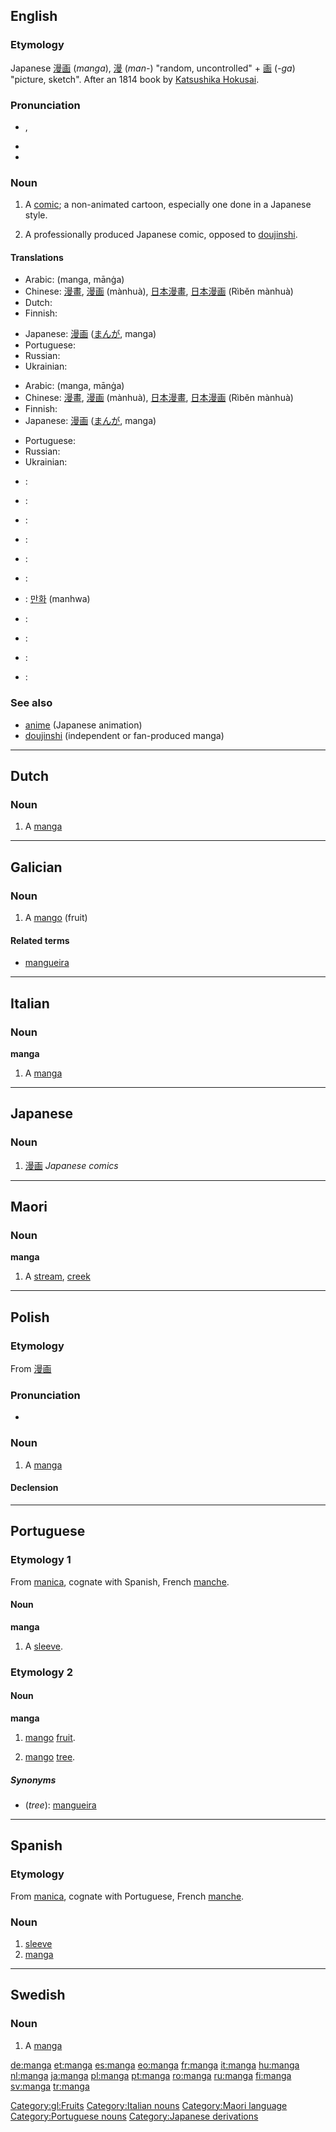 {{wikipedia|dab=manga (disambiguation)|manga}}
{{also|mangá|många}}
==English==

===Etymology===
Japanese [[漫画]] (''manga''), [[漫]] (''man-'') "random, uncontrolled" + [[画]] (''-ga'') "picture, sketch". After an 1814 book by [[w:Hokusai|Katsushika Hokusai]].

===Pronunciation===
* {{a|GenAm}} {{IPA|/ˈmæŋɡə/}}, {{SAMPA|/"m{Ng@/}}
* {{hyphenation|man|ga}}
* {{rhymes|æŋɡə}}

===Noun===
{{wikipedia}}
{{en-noun|manga}}

# {{manga}} A [[comic]]; a non-animated cartoon, especially one done in a Japanese style.
# {{manga}} A professionally produced Japanese comic, opposed to [[doujinshi]].

====Translations====
{{trans-top|comic done in Japanese style}}
* Arabic: {{Arab|[[مانغا ]]}} (manga, mānġa) {{f}}
* Chinese: [[漫畫]], [[漫画]] (mànhuà), [[日本漫畫]], [[日本漫画]] (Rìběn mànhuà)
* Dutch: {{t+|nl|manga}}
* Finnish: {{t+|fi|manga}}
{{trans-mid}}
* Japanese: [[漫画]] ([[まんが]], manga)
* Portuguese: {{t+|pt|mangá|m}}
* Russian: {{t-|ru|манга|f|tr=mánga|sc=Cyrl}}
* Ukrainian: {{t-|uk|манґа|f|tr=mánga|sc=Cyrl|xs=Ukrainian}}
{{trans-bottom}}

{{trans-top|professionally produced Japanese comic}}
* Arabic: {{Arab|[[مانغا ]]}} (manga, mānġa) {{f}}
* Chinese: [[漫畫]], [[漫画]] (mànhuà), [[日本漫畫]], [[日本漫画]] (Rìběn mànhuà)
* Finnish: {{t+|fi|manga}}
* Japanese: [[漫画]] ([[まんが]], manga)
{{trans-mid}}
* Portuguese: {{t+|pt|mangá|m}}
* Russian: {{t-|ru|манга|f|tr=mánga|sc=Cyrl}}
* Ukrainian: {{t-|uk|манґа|f|tr=mánga|sc=Cyrl|xs=Ukrainian}}
{{trans-bottom}}

{{checktrans-top}}
* {{ttbc|Basque}}: {{t-|eu|manga|xs=Basque}}
* {{ttbc|Catalan}}: {{t-|ca|manga}}
* {{ttbc|Esperanto}}: {{t|eo|mangao|xs=Esperanto}}
* {{ttbc|French}}: {{t+|fr|manga}}
{{checktrans-mid}}
* {{ttbc|German}}: {{t-|de|Manga}}
* {{ttbc|Italian}}: {{t+|it|manga}}
* {{ttbc|Korean}}: [[만화]] (manhwa)
* {{ttbc|Polish}}: {{t+|pl|manga}}
* {{ttbc|Spanish}}: {{t+|es|manga}}
* {{ttbc|Swedish}}: {{t+|sv|manga}}
* {{ttbc|Thai}}: {{t|th|หนังสือการ์ตูนญี่ปุ่น|xs=Thai}}
{{checktrans-bottom}}

===See also===
* [[anime]] (Japanese animation)
* [[doujinshi]] (independent or fan-produced manga)

----

==Dutch==

===Noun===
{{nl-noun|manga's|mangaatje}}

# A [[#English|manga]]

----

==Galician==

===Noun===
{{gl-noun|f}}

# A [[mango]] (fruit)

====Related terms====
* [[mangueira]]

[[Category:gl:Fruits]]

----

==Italian==

===Noun===
'''manga''' {{m}} {{inv}}

# {{manga|lang=it}} A [[#English|manga]]

[[Category:Italian nouns]]

----

==Japanese==

===Noun===
{{ja-noun|r|hira=まんが}}

# {{manga|lang=ja}} [[漫画]] ''Japanese comics''

----

==Maori==

===Noun===
'''manga'''

# A [[stream]], [[creek]]

[[Category:Maori language]]

----

==Polish==

===Etymology===
From {{etyl|ja|pl}} [[漫画]]

===Pronunciation===
* {{IPA|[ˈmaŋga]|lang=pl}}

===Noun===
{{infl|pl|noun|g=f}}

# {{manga|lang=pl}} A [[#English|manga]]

====Declension====
{{pl-decl-noun
|manga|mangi
|mangi|mang
|mandze|mangom
|mangę|mangi
|mangą|mangami
|mandze|mangach
|mango|mangi
}}

----

==Portuguese==

===Etymology 1===
From {{etyl|la|pt}} [[manica]], cognate with Spanish, French [[manche]].

====Noun====
'''manga''' {{f}}

# A [[sleeve]].

===Etymology 2===

====Noun====
'''manga''' {{f}}

# {{fruits|lang=pt}} [[mango]] [[fruit]].
# {{trees|lang=pt}} [[mango]] [[tree]].

=====Synonyms=====
* (''tree''): [[mangueira]]

[[Category:Portuguese nouns]]

----

==Spanish==

===Etymology===
From {{etyl|la|es}} [[manica]], cognate with Portuguese, French [[manche]].

===Noun===
{{es-noun-f}}

# [[sleeve]]
# [[#English|manga]]

[[Category:Japanese derivations]]

----

==Swedish==

===Noun===
{{infl|sv|noun|g=c}}

# {{manga|lang=sv}} A [[#English|manga]]

[[de:manga]]
[[et:manga]]
[[es:manga]]
[[eo:manga]]
[[fr:manga]]
[[it:manga]]
[[hu:manga]]
[[nl:manga]]
[[ja:manga]]
[[pl:manga]]
[[pt:manga]]
[[ro:manga]]
[[ru:manga]]
[[fi:manga]]
[[sv:manga]]
[[tr:manga]]